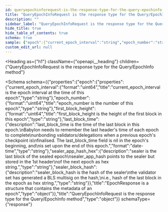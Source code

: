 ```yaml
---
id: queryepochinforequest-is-the-response-type-for-the-query-epochinfo-method
title: "QueryEpochInfoRequest is the response type for the Query/EpochInfo method"
description: ""
sidebar_label: "QueryEpochInfoRequest is the response type for the Query/EpochInfo method"
hide_title: true
hide_table_of_contents: true
schema: true
sample: {"epoch":{"current_epoch_interval":"string","epoch_number":"string","first_block_height":"string","last_block_time":"2024-07-29T15:51:28.071Z","sealer_app_hash_hex":"string","sealer_block_hash":"string"}}
custom_edit_url: null
---
```



<Heading
  as={"h1"}
  className={"openapi__heading"}
  children={"QueryEpochInfoRequest is the response type for the Query/EpochInfo method"}
>
</Heading>





<Schema
  schema={{"properties":{"epoch":{"properties":{"current_epoch_interval":{"format":"uint64","title":"current_epoch_interval is the epoch interval at the time of this epoch","type":"string"},"epoch_number":{"format":"uint64","title":"epoch_number is the number of this epoch","type":"string"},"first_block_height":{"format":"uint64","title":"first_block_height is the height of the first block in this epoch","type":"string"},"last_block_time":{"description":"last_block_time is the time of the last block in this epoch.\nBabylon needs to remember the last header's time of each epoch to complete\nunbonding validators/delegations when a previous epoch's checkpoint is\nfinalised. The last_block_time field is nil in the epoch's beginning, and\nis set upon the end of this epoch.","format":"date-time","type":"string"},"sealer_app_hash_hex":{"description":"sealer is the last block of the sealed epoch\nsealer_app_hash points to the sealer but stored in the 1st header\nof the next epoch as hex string.","type":"string"},"sealer_block_hash":{"description":"sealer_block_hash is the hash of the sealer\nthe validator set has generated a BLS multisig on the hash,\ni.e., hash of the last block in the epoch as hex string.","type":"string"}},"title":"EpochResponse is a structure that contains the metadata of an epoch","type":"object"}},"title":"QueryEpochInfoRequest is the response type for the Query/EpochInfo method","type":"object"}}
  schemaType={"response"}
>
  
</Schema>
            